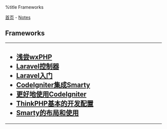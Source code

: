 %title Frameworks

[[../../index|首页]] - [[../index|Notes]]
==Frameworks==
----
<h2>
* [[wxphp_hello_world|浅尝wxPHP]]
* [[laravel_controllers|Laravel控制器]]
* [[laravel_primer|Laravel入门]]
* [[codeigniter_and_smarty|CodeIgniter集成Smarty]]
* [[codeigniter_better_use|更好地使用CodeIgniter]]
* [[thinkphp_base_dev_config|ThinkPHP基本的开发配置]]
* [[smarty_layout|Smarty的布局和使用]]
</h2>
----

